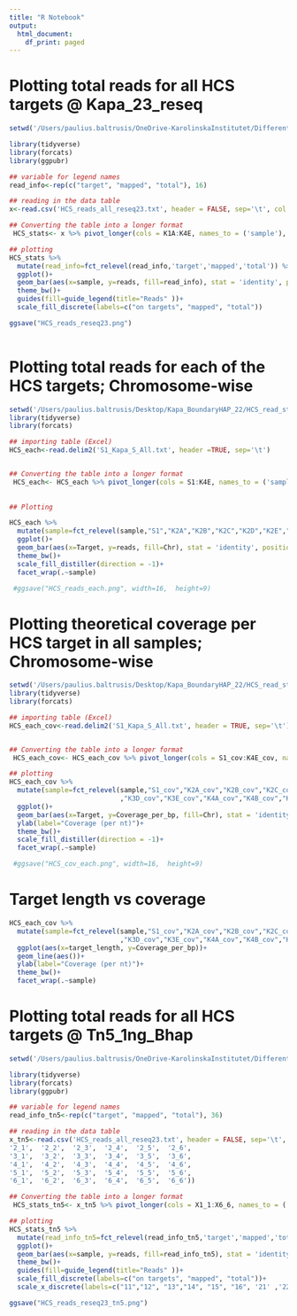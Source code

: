 ```yaml
---
title: "R Notebook"
output:
  html_document:
    df_print: paged
---
```



# Plotting total reads for all HCS targets @ Kapa_23_reseq
```r
setwd('/Users/paulius.baltrusis/OneDrive-KarolinskaInstitutet/Different projects/Project 2.Kapa_BoundaryHAP_22/Kapa_Boundary_Exp_22_reseq_23/Read_info')

library(tidyverse)
library(forcats)
library(ggpubr)

## variable for legend names
read_info<-rep(c("target", "mapped", "total"), 16)

## reading in the data table
x<-read.csv('HCS_reads_all_reseq23.txt', header = FALSE, sep='\t', col.names = c('K1A','K2A','K2B', "K2C","K2D","K2E","K3A","K3B","K3C","K3D","K3E","K4A","K4B","K4C","K4D","K4E" ))

## Converting the table into a longer format
 HCS_stats<- x %>% pivot_longer(cols = K1A:K4E, names_to = ('sample'), values_to = c('reads')) %>% arrange(sample, reads) %>% mutate(read_info=read_info)

## plotting
HCS_stats %>%
  mutate(read_info=fct_relevel(read_info,'target','mapped','total')) %>%
  ggplot()+
  geom_bar(aes(x=sample, y=reads, fill=read_info), stat = 'identity', position='dodge')+
  theme_bw()+
  guides(fill=guide_legend(title="Reads" ))+
  scale_fill_discrete(labels=c("on targets", "mapped", "total"))

ggsave("HCS_reads_reseq23.png")
  
```
# Plotting total reads for each of the HCS targets; Chromosome-wise

```r
setwd('/Users/paulius.baltrusis/Desktop/Kapa_BoundaryHAP_22/HCS_read_stats/HCS_target/HCS_reads_pertarget_All')
library(tidyverse)
library(forcats)

## importing table (Excel)
HCS_each<-read.delim2('S1_Kapa_S_All.txt', header =TRUE, sep='\t')


## Converting the table into a longer format
 HCS_each<- HCS_each %>% pivot_longer(cols = S1:K4E, names_to = ('sample'), values_to = c('reads'))
 
 
## Plotting

HCS_each %>%
  mutate(sample=fct_relevel(sample,"S1","K2A","K2B","K2C","K2D","K2E","K3A","K3B","K3C","K3D","K3E","K4A","K4B","K4C","K4D","K4E")) %>%
  ggplot()+
  geom_bar(aes(x=Target, y=reads, fill=Chr), stat = 'identity', position='dodge')+
  theme_bw()+
  scale_fill_distiller(direction = -1)+
  facet_wrap(.~sample)

 #ggsave("HCS_reads_each.png", width=16,  height=9)
```
# Plotting theoretical coverage per HCS target in all samples; Chromosome-wise
```r
setwd('/Users/paulius.baltrusis/Desktop/Kapa_BoundaryHAP_22/HCS_read_stats/HCS_target/HCS_reads_pertarget_All')
library(tidyverse)
library(forcats)

## importing table (Excel)
HCS_each_cov<-read.delim2('S1_Kapa_S_All.txt', header = TRUE, sep='\t')


## Converting the table into a longer format
 HCS_each_cov<- HCS_each_cov %>% pivot_longer(cols = S1_cov:K4E_cov, names_to = ('sample'), values_to = c('Coverage_per_bp'))

## plotting
HCS_each_cov %>%
  mutate(sample=fct_relevel(sample,"S1_cov","K2A_cov","K2B_cov","K2C_cov","K2D_cov","K2E_cov","K3A_cov","K3B_cov","K3C_cov"
                            ,"K3D_cov","K3E_cov","K4A_cov","K4B_cov","K4C_cov","K4D_cov","K4E_cov")) %>%
  ggplot()+
  geom_bar(aes(x=Target, y=Coverage_per_bp, fill=Chr), stat = 'identity', position='dodge')+
  ylab(label="Coverage (per nt)")+
  theme_bw()+
  scale_fill_distiller(direction = -1)+
  facet_wrap(.~sample)

 #ggsave("HCS_cov_each.png", width=16,  height=9)

```

# Target length vs coverage
```r
HCS_each_cov %>%
  mutate(sample=fct_relevel(sample,"S1_cov","K2A_cov","K2B_cov","K2C_cov","K2D_cov","K2E_cov","K3A_cov","K3B_cov","K3C_cov"
                            ,"K3D_cov","K3E_cov","K4A_cov","K4B_cov","K4C_cov","K4D_cov","K4E_cov")) %>%
  ggplot(aes(x=target_length, y=Coverage_per_bp))+
  geom_line(aes())+
  ylab(label="Coverage (per nt)")+
  theme_bw()+
  facet_wrap(.~sample)
```

# Plotting total reads for all HCS targets @ Tn5_1ng_Bhap
```r
setwd('/Users/paulius.baltrusis/OneDrive-KarolinskaInstitutet/Different projects/Project 4.Tn5_BoundaryHAP_22/Boundary_Haplotyping_23_Tn51ng/Read_info_tn5')

library(tidyverse)
library(forcats)
library(ggpubr)

## variable for legend names
read_info_tn5<-rep(c("target", "mapped", "total"), 36)

## reading in the data table
x_tn5<-read.csv('HCS_reads_all_reseq23.txt', header = FALSE, sep='\t', col.names = c('1_1',	'1_2',	'1_3',	'1_4',	'1_5',	'1_6',
'2_1',	'2_2',	'2_3',	'2_4',	'2_5',	'2_6',
'3_1',	'3_2',	'3_3',	'3_4',	'3_5',	'3_6',
'4_1',	'4_2',	'4_3',	'4_4',	'4_5',	'4_6',
'5_1',	'5_2',	'5_3',	'5_4',	'5_5',	'5_6',
'6_1',	'6_2',	'6_3',	'6_4',	'6_5',	'6_6'))

## Converting the table into a longer format
 HCS_stats_tn5<- x_tn5 %>% pivot_longer(cols = X1_1:X6_6, names_to = ('sample'), values_to = c('reads')) %>% arrange(sample, reads) %>% mutate(read_info_tn5=read_info_tn5)

## plotting
HCS_stats_tn5 %>%
  mutate(read_info_tn5=fct_relevel(read_info_tn5,'target','mapped','total')) %>%
  ggplot()+
  geom_bar(aes(x=sample, y=reads, fill=read_info_tn5), stat = 'identity', position='dodge')+
  theme_bw()+
  guides(fill=guide_legend(title="Reads" ))+
  scale_fill_discrete(labels=c("on targets", "mapped", "total"))+
  scale_x_discrete(labels=c("11","12", "13","14", "15", "16", '21' ,'22' ,'23' ,'24' ,'25' ,'26' ,'31' ,'32', '33' ,'34' ,'35' ,'36' ,'41' ,'42' ,'43' ,'44' ,'45' ,'46', '51' ,'52' ,'53' ,'54' ,'55' ,'56' ,'61' ,'62' ,'63' ,'64' ,'65' ,'66'))

ggsave("HCS_reads_reseq23_tn5.png")
  
```